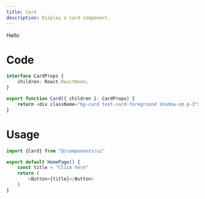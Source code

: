 ```yaml
---
title: Card
description: Display a card component.
---
```


Hello

# Code

```ts
interface CardProps {
    children: React.ReactNode;
}

export function Card({ children }: CardProps) {
    return <div className="bg-card text-card-foreground shadow-sm p-3">{children}<div>
}
```

# Usage

```ts
import {Card} from "@/components/ui"

export default HomePage() {
    const title = "Click here"
    return (
        <Button>{title}</Button>
    )
}

```
